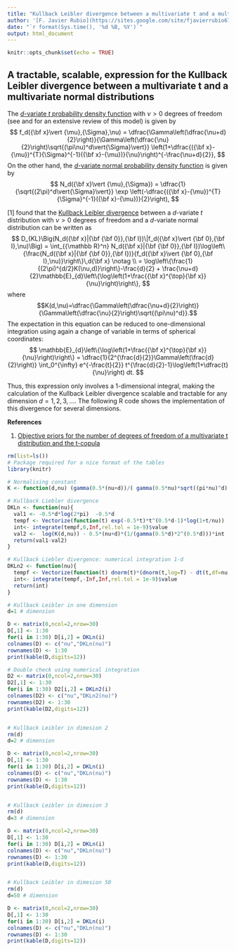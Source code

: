 ---
title: "Kullback Leibler divergence between a multivariate t and a multivariate normal distributions"
author: '[F. Javier Rubio](https://sites.google.com/site/fjavierrubio67/) and Cristiano Villa'
date: "`r format(Sys.time(), '%d %B, %Y')`"
output: html_document
---

```{r setup, include=FALSE}
knitr::opts_chunk$set(echo = TRUE)
```

## A tractable, scalable, expression for the Kullback Leibler divergence between a multivariate t and a multivariate normal distributions

The [$d$-variate $t$ probability density function](https://en.wikipedia.org/wiki/Multivariate_t-distribution) with $\nu>0$ degrees of freedom (see \citealp{L94} and \citealp{K04} for an extensive review of this model) is given by
$$
f_d({\bf x}\vert {\mu},{\Sigma},\nu) = \dfrac{\Gamma\left(\dfrac{\nu+d}{2}\right)}{\Gamma\left(\dfrac{\nu}{2}\right)\sqrt{(\pi\nu)^d\vert{\Sigma}\vert}}  \left(1+\dfrac{({\bf x}-{\mu})^{T}{\Sigma}^{-1}({\bf x}-{\mu})}{\nu}\right)^{-\frac{\nu+d}{2}},
$$
On the other hand, the [$d$-variate normal probability density function](https://en.wikipedia.org/wiki/Multivariate_normal_distribution) is given by
$$
N_d({\bf x}\vert {\mu},{\Sigma}) = \dfrac{1}{\sqrt{(2\pi)^d\vert{\Sigma}\vert}} \exp \left(-\dfrac{({\bf x}-{\mu})^{T}{\Sigma}^{-1}({\bf x}-{\mu})}{2}\right),
$$

[1] found that the [Kullback Leibler divergence](https://en.wikipedia.org/wiki/Kullback%E2%80%93Leibler_divergence) between a $d$-variate $t$ distribution with $\nu>0$ degrees of freedom and a $d$-variate normal distribution can be written as 
$$
D_{KL}\Big(N_d({\bf x}|{\bf {\bf 0}},{\bf I})\|f_d({\bf x}\vert {\bf 0},{\bf I},\nu)\Big) = \int_{{\mathbb R}^n} N_d({\bf x}|{\bf {\bf 0}},{\bf I})\log\left\{\frac{N_d({\bf x}|{\bf {\bf 0}},{\bf I})}{f_d({\bf x}\vert {\bf 0},{\bf I},\nu)}\right\}\,d{\bf x} \notag \\
= \log\left\{\frac{1}{(2\pi)^{d/2}K(\nu,d)}\right\}-\frac{d}{2} 
+ \frac{\nu+d}{2}\mathbb{E}_{d}\left\{\log\left(1+\frac{{\bf x}^{\top}{\bf x}}{\nu}\right)\right\},
$$
where
$$K(d,\nu)=\dfrac{\Gamma\left(\dfrac{\nu+d}{2}\right)}{\Gamma\left(\dfrac{\nu}{2}\right)\sqrt{(\pi\nu)^d}}.$$
The expectation in this equation can be reduced to one-dimensional integration using again a change of variable in terms of spherical coordinates:
$$
\mathbb{E}_{d}\left\{\log\left(1+\frac{{\bf x}^{\top}{\bf x}}{\nu}\right)\right\} =  \dfrac{1}{2^{\frac{d}{2}}\Gamma\left(\frac{d}{2}\right)}  \int_0^{\infty} e^{-\frac{t}{2}} t^{\frac{d}{2}-1}\log\left(1+\dfrac{t}{\nu}\right) dt.
$$



Thus, this expression only involves a 1-dimensional integral, making the calculation of the Kullback Leibler divergence scalable and tractable for any dimension $d=1,2,3,\dots$. The following R code shows the implementation of this divergence for several dimensions.

**References**

1. [Objective priors for the number of degrees of freedom of a multivariate t distribution and the t-copula](https://arxiv.org/abs/1701.05638)

```{r}
rm(list=ls())
# Package required for a nice format of the tables 
library(knitr) 

# Normalising constant
K <- function(d,nu) (gamma(0.5*(nu+d))/( gamma(0.5*nu)*sqrt((pi*nu)^d) ))

# Kullback Liebler divergence
DKLn <- function(nu){
  val1 <- -0.5*d*log(2*pi)  -0.5*d
  tempf <- Vectorize(function(t) exp(-0.5*t)*t^(0.5*d-1)*log(1+t/nu))
  int<- integrate(tempf,0,Inf,rel.tol = 1e-9)$value
  val2 <-  log(K(d,nu)) - 0.5*(nu+d)*(1/(gamma(0.5*d)*2^(0.5*d)))*int
  return(val1-val2)
}

# Kullback Liebler divergence: numerical integration 1-d
DKLn2 <- function(nu){
  tempf <- Vectorize(function(t) dnorm(t)*(dnorm(t,log=T) - dt(t,df=nu,log=T)))
  int<- integrate(tempf,-Inf,Inf,rel.tol = 1e-9)$value
  return(int)
}

# Kullback Leibler in one dimension
d=1 # dimension

D <- matrix(0,ncol=2,nrow=30)
D[,1] <- 1:30
for(i in 1:30) D[i,2] = DKLn(i)
colnames(D) <- c("nu","DKLn(nu)")
rownames(D) <- 1:30
print(kable(D,digits=12))

# Double check using numerical integration
D2 <- matrix(0,ncol=2,nrow=30)
D2[,1] <- 1:30
for(i in 1:30) D2[i,2] = DKLn2(i)
colnames(D2) <- c("nu","DKLn2(nu)")
rownames(D2) <- 1:30
print(kable(D2,digits=12))


# Kullback Leibler in dimesion 2
rm(d)
d=2 # dimension

D <- matrix(0,ncol=2,nrow=30)
D[,1] <- 1:30
for(i in 1:30) D[i,2] = DKLn(i)
colnames(D) <- c("nu","DKLn(nu)")
rownames(D) <- 1:30
print(kable(D,digits=12))


# Kullback Leibler in dimesion 3
rm(d)
d=3 # dimension

D <- matrix(0,ncol=2,nrow=30)
D[,1] <- 1:30
for(i in 1:30) D[i,2] = DKLn(i)
colnames(D) <- c("nu","DKLn(nu)")
rownames(D) <- 1:30
print(kable(D,digits=12))


# Kullback Leibler in dimesion 50
rm(d)
d=50 # dimension

D <- matrix(0,ncol=2,nrow=30)
D[,1] <- 1:30
for(i in 1:30) D[i,2] = DKLn(i)
colnames(D) <- c("nu","DKLn(nu)")
rownames(D) <- 1:30
print(kable(D,digits=12))
```

